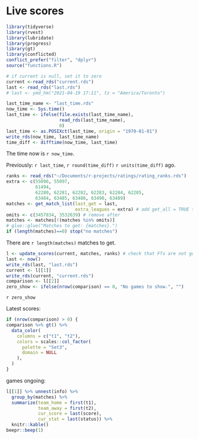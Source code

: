 
# Live scores

```r
library(tidyverse)
library(rvest)
library(lubridate)
library(progress)
library(gt)
library(conflicted)
conflict_prefer("filter", "dplyr")
source("functions.R")
```

```r
# if current is null, set it to zero
current <-read_rds("current.rds")
last <- read_rds("last.rds")
# last <- ymd_hm("2021-04-19 17:11", tz = "America/Toronto")
```

```r
last_time_name <- "last_time.rds"
now_time <- Sys.time()
last_time <- ifelse(file.exists(last_time_name),
                    read_rds(last_time_name),
                    0)
last_time <- as.POSIXct(last_time, origin = "1970-01-01")
write_rds(now_time, last_time_name)
time_diff <- difftime(now_time, last_time)
```


The time now is `r now_time`.

Previously: `r last_time`, `r round(time_diff)` `r units(time_diff)` ago.

```r
ranks <- read_rds("~/Documents/r-projects/ratings/rating_ranks.rds")
extra <- c(55096, 55097,
           61494,
           62280, 62281, 62282, 62283, 62284, 62285,
           63484, 63485, 63486, 63490, 63489)
matches <- get_match_list(last_get = last, 
                          extra_leagues = extra) # add get_all = TRUE to get every single match, extra_leagues = codes for extra leagues to add (eg uefa, fa cup)
omits <- c(3457834, 3532639) # remove after 
matches <- matches[!(matches %in% omits)]
# glue::glue("Matches to get: {matches}.")
if (length(matches)==0) stop("no matches")
```

There are `r length(matches)` matches to get.

```r
l <- update_scores(current, matches, ranks) # check that FTs are not gotten again
last <- now()
write_rds(last, "last.rds")
current <- l[[1]]
write_rds(current, "current.rds")
comparison <- l[[2]]
zero_show <- ifelse(nrow(comparison) == 0, "No games to show.", "")
```


`r zero_show`

Latest scores:

```r
if (nrow(comparison) > 0) {
comparison %>% gt() %>% 
  data_color(
    columns = c("t1", "t2"),
    colors = scales::col_factor(
      palette = "Set3",
      domain = NULL
    ),
  ) 
}
```

games ongoing:



```r
l[[1]] %>% unnest(info) %>% 
  group_by(matches) %>%
  summarize(team_home = first(t1), 
            team_away = first(t2),
            cur_score = last(score),
            cur_stat = last(status)) %>% 
  knitr::kable()
beepr::beep(1) 
```







  




